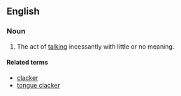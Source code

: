 ==English==

===Noun===
{{en-noun|-|head=[[tongue]] [[clack]]ing}}

# {{context|obsolete|pejorative|lang=en}} The act of [[talk]]ing incessantly with little or no meaning.

====Related terms====
* [[clacker]]
* [[tongue clacker]]